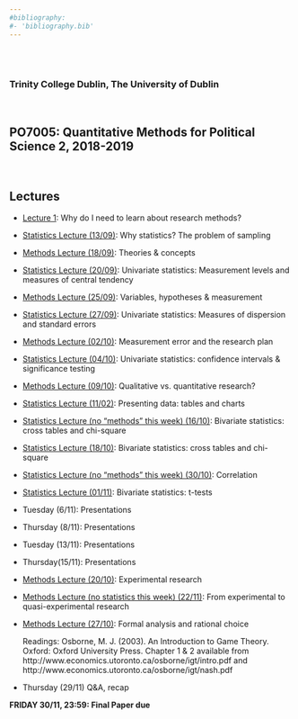 ```yaml
---
#bibliography:
#- 'bibliography.bib'
---
```


<br>
<br>

### Trinity College Dublin, The University of Dublin

<br>

## **PO7005: Quantitative Methods for Political Science 2, 2018-2019**

<br>

## \center Lectures


- [Lecture 1](PO7005/Lecture1/): Why do I need to learn about research methods?
- [Statistics Lecture (13/09)](PO3110/StatisticsMT01.pdf): Why statistics? The problem of sampling
- [Methods Lecture (18/09)](PO3110/MethodsMT02.pdf): Theories & concepts	
- [Statistics Lecture (20/09)](PO3110/StatisticsMT02.pdf):
Univariate statistics: Measurement levels and measures of central tendency
- [Methods Lecture (25/09)](PO3110/MethodsMT03.pdf): Variables, hypotheses & measurement	
- [Statistics Lecture (27/09)](PO3110/StatisticsMT03.pdf):
Univariate statistics: Measures of dispersion and standard errors
- [Methods Lecture (02/10)](PO3110/MethodsMT04.pdf): Measurement error and the research plan	
- [Statistics Lecture (04/10)](PO3110/StatisticsMT04.pdf):
Univariate statistics: confidence intervals & significance testing
- [Methods Lecture (09/10)](PO3110/MethodsMT05.pdf): Qualitative vs. quantitative research?	
- [Statistics Lecture (11/02)](PO3110/StatisticsMT05.pdf):
Presenting data: tables and charts
- [Statistics Lecture (no "methods" this week) (16/10)](PO3110/StatisticsMT06.pdf): Bivariate statistics: cross tables and chi-square	
- [Statistics Lecture (18/10)](PO3110/StatisticsMT06.pdf):
Bivariate statistics: cross tables and chi-square
- [Statistics Lecture (no "methods" this week) (30/10)](PO3110/StatisticsMT08a.pdf): Correlation	
- [Statistics Lecture (01/11)](PO3110/StatisticsMT08b.pdf):
Bivariate statistics: t-tests
- Tuesday (6/11): Presentations 
- Thursday (8/11): Presentations 

- Tuesday (13/11): Presentations 

- Thursday(15/11): Presentations 
- [Methods Lecture (20/10)](PO3110/MethodsMT11a.pdf): 
Experimental research

- [Methods Lecture (no statistics this week) (22/11)](PO3110/MethodsMT11b.pdf):
From experimental to quasi-experimental research
  
- [Methods Lecture (27/10)](PO3110/MethodsMT12.pdf): 
Formal analysis and rational choice

     Readings:  Osborne, M. J. (2003). An Introduction to Game Theory. Oxford: Oxford University Press. Chapter 1 & 2 available from http://www.economics.utoronto.ca/osborne/igt/intro.pdf and http://www.economics.utoronto.ca/osborne/igt/nash.pdf


- Thursday (29/11) Q&A, recap

**FRIDAY  30/11, 23:59: Final Paper due**

